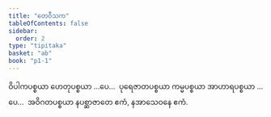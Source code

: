 ```yaml
---
title: "တေဝီသက"
tableOfContents: false
sidebar:
  order: 2
type: "tipitaka"
basket: "ab"
book: "p1-1"
---
```



<DynamicBreadcrumb />

<Paragraph number="608" book="p1-1">
ဝိပါကပစ္စယာ ဟေတုပစ္စယာ …ပေ…  ပုရေဇာတပစ္စယာ ကမ္မပစ္စယာ အာဟာရပစ္စယာ …ပေ…  အဝိဂတပစ္စယာ နပစ္ဆာဇာတေ ဧကံ, နအာသေဝနေ ဧကံ.
</Paragraph>